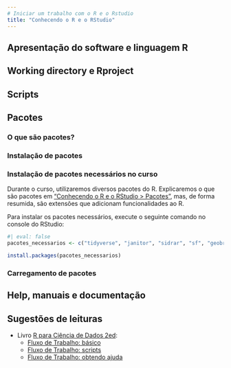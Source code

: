 ```yaml
---
# Iniciar um trabalho com o R e o Rstudio
title: "Conhecendo o R e o RStudio"
---
```


## Apresentação do software e linguagem R


## Working directory e Rproject


## Scripts


## Pacotes

### O que são pacotes?

### Instalação de pacotes

### Instalação de pacotes necessários no curso

Durante o curso, utilizaremos diversos pacotes do R.
Explicaremos o que são pacotes em ["Conhecendo o R e o RStudio > Pacotes"](01_r_rstudio.qmd), mas, de forma resumida, são extensões que adicionam funcionalidades ao R.

Para instalar os pacotes necessários, execute o seguinte comando no console do RStudio:

```r
#| eval: false
pacotes_necessarios <- c("tidyverse", "janitor", "sidrar", "sf", "geobr")

install.packages(pacotes_necessarios)
```

### Carregamento de pacotes


## Help, manuais e documentação


## Sugestões de leituras

- Livro [R para Ciência de Dados 2ed](https://cienciadedatos.github.io/pt-r4ds/):
  - [Fluxo de Trabalho: básico](https://cienciadedatos.github.io/pt-r4ds/workflow-basics.html)
  - [Fluxo de Trabalho: scripts](https://cienciadedatos.github.io/pt-r4ds/workflow-scripts.html)
  - [Fluxo de Trabalho: obtendo ajuda](https://cienciadedatos.github.io/pt-r4ds/workflow-help.html)
